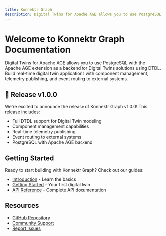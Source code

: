```yaml
---
title: Konnektr Graph
description: Digital Twins for Apache AGE allows you to use PostgreSQL with the Apache AGE extension as a backend for Digital Twins solutions using DTDL.
---
```


# Welcome to Konnektr Graph Documentation

Digital Twins for Apache AGE allows you to use PostgreSQL with the Apache AGE extension as a backend for Digital Twins solutions using DTDL. Build real-time digital twin applications with component management, telemetry publishing, and event routing to external systems.

## 🚀 Release v1.0.0

We're excited to announce the release of Konnektr Graph v1.0.0! This release includes:

- Full DTDL support for Digital Twin modeling
- Component management capabilities
- Real-time telemetry publishing
- Event routing to external systems
- PostgreSQL with Apache AGE backend

## Getting Started

Ready to start building with Konnektr Graph? Check out our guides:

- [Introduction](/docs/graph/introduction) - Learn the basics
- [Getting Started](/docs/graph/getting-started) - Your first digital twin
- [API Reference](/docs/graph/reference) - Complete API documentation

## Resources

- [GitHub Repository](https://github.com/konnektr-io/pg-age-digitaltwins)
- [Community Support](https://github.com/konnektr-io/pg-age-digitaltwins/discussions)
- [Report Issues](https://github.com/konnektr-io/pg-age-digitaltwins/issues)
